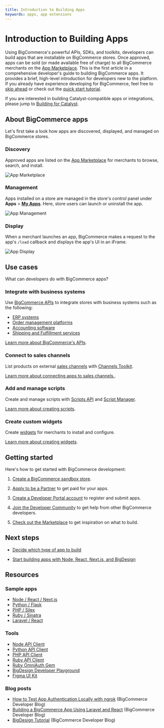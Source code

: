 ```yaml
---
title: Introduction to Building Apps
keywords: apps, app extensions
---
```


# Introduction to Building Apps

Using BigCommerce's powerful APIs, SDKs, and toolkits, developers can build apps that are installable on BigCommerce stores. Once approved, apps can be sold (or made available free of charge) to all BigCommerce merchants on the [App Marketplace](https://www.bigcommerce.com/apps). This is the first article in a comprehensive developer's guide to building BigCommerce apps. It provides a brief, high-level introduction for developers new to the platform. If you already have experience developing for BigCommerce, feel free to [skip ahead](#next-steps) or check out the [quick start tutorial](/docs/integrations/apps/quick-start).

If you are interested in building Catalyst-compatible apps or integrations, please jump to [Building for Catalyst](/docs/integrations/apps/catalyst).

## About BigCommerce apps

Let's first take a look how apps are discovered, displayed, and managed on BigCommerce stores.

### Discovery
Approved apps are listed on the [App Marketplace](https://www.bigcommerce.com/apps/) for merchants to browse, search, and install.

![App Marketplace](https://storage.googleapis.com/bigcommerce-production-dev-center/images/apps/apps-01-introduction-01.png "App Marketplace")

### Management
Apps installed on a store are managed in the store's control panel under **Apps** > [**My Apps**](https://login.bigcommerce.com/deep-links/manage/marketplace/apps/my-apps/drafts). Here, store users can launch or uninstall the app.

![App Management](https://storage.googleapis.com/bigcommerce-production-dev-center/images/apps/apps-01-introduction-02.png  "App Management")

### Display
When a merchant launches an app, BigCommerce makes a request to the app's `/load` callback and displays the app's UI in an iFrame.

![App Display](https://storage.googleapis.com/bigcommerce-production-dev-center/images/apps/apps-01-introduction-03.png  "App Display")

## Use cases
What can developers do with BigCommerce apps?

### Integrate with business systems
Use [BigCommerce APIs](/docs/api) to integrate stores with business systems such as the following:
* [ERP systems](https://www.bigcommerce.com/apps/categories/erp/)
* [Order management platforms](https://www.bigcommerce.com/apps/categories/catalog-order-management/)
* [Accounting software](https://www.bigcommerce.com/apps/categories/accounting-tax/)
* [Shipping and Fulfillment services](https://www.bigcommerce.com/apps/categories/shipping-fulfillment/)

[Learn more about BigCommerce's APIs](/docs/api).


### Connect to sales channels
List products on external [sales channels](https://www.bigcommerce.com/apps/categories/sales-channels/) with [Channels Toolkit](/docs/integrations/channels/toolkit-reference).

[Learn more about connecting apps to sales channels.](/docs/integrations/channels).

### Add and manage scripts
Create and manage scripts with [Scripts API](/docs/rest-management/scripts) and [Script Manager](https://support.bigcommerce.com/s/article/Using-Script-Manager).

[Learn more about creating scripts](/docs/integrations/scripts).

### Create custom widgets
Create [widgets](https://support.bigcommerce.com/s/article/Page-Builder#builder) for merchants to install and configure.

[Learn more about creating widgets](/docs/storefront/widgets).

## Getting started
Here's how to get started with BigCommerce development:
1. [Create a BigCommerce sandbox store](/docs/start/about/sandboxes).

2. [Apply to be a Partner](https://www.bigcommerce.com/partners) to get paid for your apps.

3. [Create a Developer Portal account](https://devtools.bigcommerce.com/) to register and submit apps.

4. [Join the Developer Community](/community) to get help from other BigCommerce developers.
5. [Check out the Marketplace](https://www.bigcommerce.com/marketplace/) to get inspiration on what to build.


## Next steps
* [Decide which type of app to build](/docs/integrations/apps/guide/types)

* [Start building apps with Node, React, Next.js, and BigDesign](/docs/integrations/apps/quick-start)


## Resources

### Sample apps
* [Node / React / Next.js](https://github.com/bigcommerce/sample-app-nodejs)
* [Python / Flask](https://github.com/bigcommerce/hello-world-app-python-flask)
* [PHP / Silex](https://github.com/bigcommerce/hello-world-app-php-silex)
* [Ruby / Sinatra](https://github.com/bigcommerce/hello-world-app-ruby-sinatra)
* [Laravel / React](https://github.com/bigcommerce/laravel-react-sample-app)

### Tools
* [Node API Client](https://github.com/bigcommerce/node-bigcommerce/)
* [Python API Client](https://github.com/bigcommerce/bigcommerce-api-python)
* [PHP API Client](https://github.com/bigcommerce/bigcommerce-api-php)
* [Ruby API Client](https://github.com/bigcommerce/bigcommerce-api-ruby)
* [Ruby OmniAuth Gem](https://github.com/bigcommerce/omniauth-bigcommerce)
* [BigDesign Developer Playground](https://developer.bigcommerce.com/big-design)
* [Figma UI Kit](https://figma.com/file/jTVuUkiZ1j3rux8WHG4IKK/BigDesign-UI-Kit?node-id=0%3A1/duplicate)

### Blog posts
* [How to Test App Authentication Locally with ngrok](https://medium.com/bigcommerce-developer-blog/how-to-test-app-authentication-locally-with-ngrok-149150bfe4cf) (BigCommerce Developer Blog)
* [Building a BigCommerce App Using Laravel and React](https://medium.com/bigcommerce-developer-blog/building-a-bigcommerce-app-using-laravel-and-react-711ceceb5006) (BigCommerce Developer Blog)
* [BigDesign Tutorial](https://medium.com/bigcommerce-developer-blog/bigdesign-build-native-looking-uis-with-the-bigcommerce-design-system-fb06a01a24f2) (BigCommerce Developer Blog)
